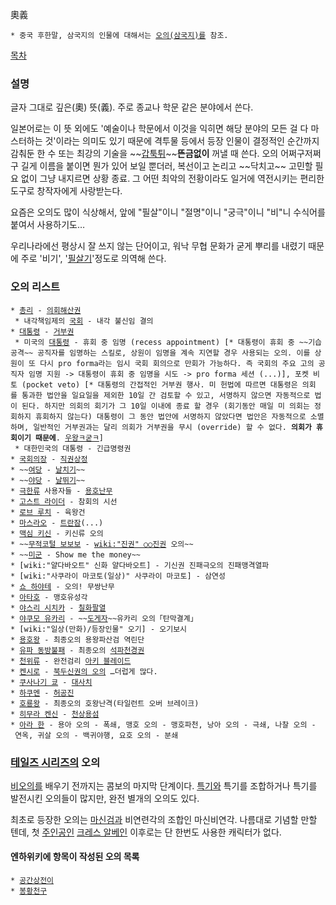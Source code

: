 奧義

 * 중국 후한말, 삼국지의 인물에 대해서는 [[오의(삼국지)]]를 참조.

[[목차]]

=== 설명 ===
글자 그대로 깊은(奧) 뜻(義).
주로 종교나 학문 같은 분야에서 쓴다.

일본어로는 이 뜻 외에도 '예술이나 학문에서 이것을 익히면 해당 분야의 모든 걸 다 마스터하는 것'이라는 의미도 있기 때문에 격투물 등에서 등장 인물이 결정적인 순간까지 감춰둔 한 수 또는 최강의 기술을 ~~[[갑툭튀]]~~'''뜬금없이''' 꺼낼 때 쓴다. 
오의 어쩌구저쩌구 길게 이름을 붙이면 뭔가 있어 보일 뿐더러, 복선이고 논리고 ~~닥치고~~ 고민할 필요 없이 그냥 내지르면 상황 종료. 그 어떤 최악의 전황이라도 일거에 역전시키는 편리한 도구로 창작자에게 사랑받는다.

요즘은 오의도 많이 식상해서, 앞에 "필살"이니 "절명"이니 "궁극"이니 "비"니 수식어를 붙여서 사용하기도…

우리나라에선 평상시 잘 쓰지 않는 단어이고, 워낙 무협 문화가 굳게 뿌리를 내렸기 때문에 주로 '비기', '[[필살기]]'정도로 의역해 쓴다.

=== 오의 리스트 ===
 * [[총리]] - [[의회해산]]권
  * 내각책임제의 [[국회]] - 내각 불신임 결의
 * [[대통령]] - [[거부권]]
  * 미국의 [[대통령]] - 휴회 중 임명 (recess appointment) [* 대통령이 휴회 중 ~~기습공격~~ 공직자를 임명하는 스킬로, 상원이 임명을 계속 지연할 경우 사용되는 오의. 이를 상원이 또 다시 pro forma라는 임시 국회 회의으로 만회가 가능하다. 즉 국회의 주요 고의 공직자 임명 지원 -> 대통령이 휴회 중 임명을 시도 -> pro forma 세션 (...)], 포켓 비토 (pocket veto) [* 대통령의 간접적인 거부권 행사. 미 헌법에 따르면 대통령은 의회를 통과한 법안을 일요일을 제외한 10일 간 검토할 수 있고, 서명하지 않으면 자동적으로 법이 된다. 하지만 의회의 회기가 그 10일 이내에 종료 할 경우 (회기동안 매일 미 의회는 정회하지 휴회하지 않는다) 대통령이 그 동안 법안에 서명하지 않았다면 법안은 자동적으로 소멸하며, 일반적인 거부권과는 달리 의회가 거부권을 무시 (override) 할 수 없다. '''의회가 휴회이기 때문에'''. [[우왕ㅋ굳ㅋ]]]
  * 대한민국의 대통령 - 긴급명령권
 * [[국회의장]] - [[직권상정]]
 * ~~[[여당]] - [[날치기]]~~
 * ~~[[야당]] - [[날뛰기]]~~
 * [[극한류]] 사용자들 - [[용호난무]]
 * [[고스트 라이더]] - 참회의 시선
 * [[로브 루치]] - 육왕건
 * [[마스라오]] - [[트란잠]](...)
 * [[맥심 키신]] - 키신류 오의
 * ~~[[무적코털 보보보]] - [[wiki:"진권" ○○진권]] 오의~~
 * ~~[[미군]] - Show me the money~~
 * [wiki:"얄다바오트" 신화 얄다바오트] - 기신권 진패극오의 진패맹격열파
 * [wiki:"사쿠라이 마코토(일상)" 사쿠라이 마코토] - 삼연성
 * [[쇼 하야테]] - 오의! 무쌍난무
 * [[아타호]] - 맹호유성각
 * [[야스리 시치카]] - [[칠화팔열]]
 * [[야쿠모 유카리]] - ~~[[도게자]]~~유카리 오의「탄막결계」
 * [wiki:"일상(만화)/등장인물" 오기] - 오기보시
 * [[용호왕]] - 최종오의 용왕파산검 역린단
 * [[유파 동방불패]] - 최종오의 [[석파천경권]]
 * [[천위류]] - 완전검리 [[아키 블레이드]]
 * [[켄시로]] - [[북두신권의 오의]] …더럽게 많다.
 * [[쿠사나기 쿄]] - [[대사치]]
 * [[하쿠멘]] - [[허공진]]
 * [[호룡왕]] - 최종오의 호왕난격(타일런트 오버 브레이크)
 * [[히무라 켄신]] - [[천상용섬]]
 * [[아라 한]] - 용아 오의 - 폭쇄, 맹호 오의 - 맹호파천, 낭아 오의 - 극쇄, 나찰 오의 - 연옥, 귀살 오의 - 백귀야행, 요호 오의 - 분쇄

=== [[테일즈 시리즈]]의 오의 ===
[[비오의]]를 배우기 전까지는 콤보의 마지막 단계이다. [[특기]]와 특기를 조합하거나 특기를 발전시킨 오의들이 많지만, 완전 별개의 오의도 있다.

최초로 등장한 오의는 [[마신검]]과 비연련각의 조합인 마신비연각. 나름대로 기념할 만할 텐데, 첫 [[주인공]]인 [[크레스 알베인]] 이후로는 단 한번도 사용한 캐릭터가 없다.

==== 엔하위키에 항목이 작성된 오의 목록 ====
 * [[공간상전이]]
 * [[봉황천구]]
